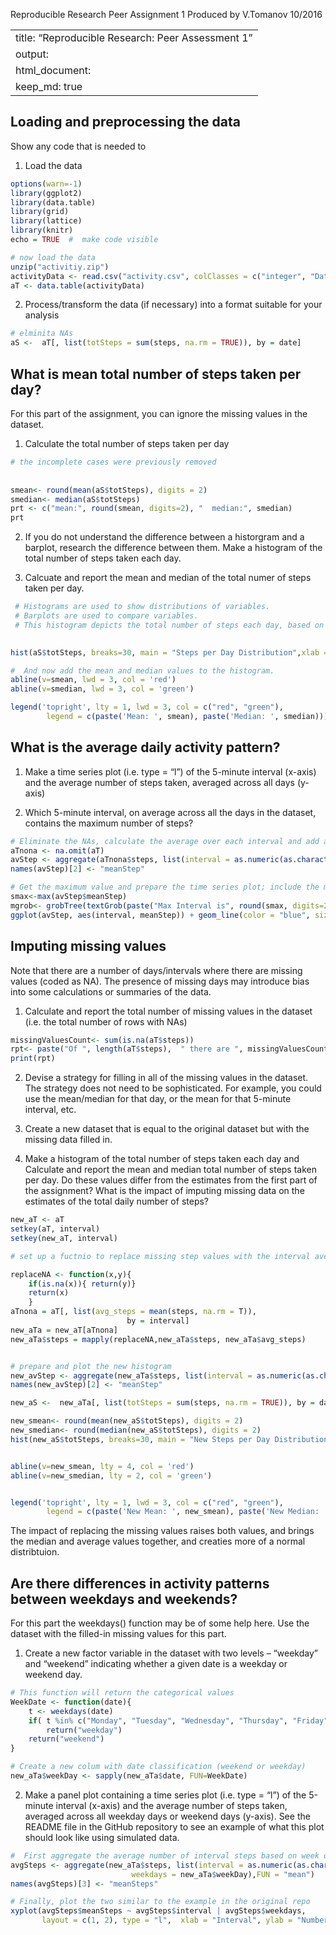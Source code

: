 Reproducible Research Peer Assignment 1
Produced by V.Tomanov 10/2016

---
title: "Reproducible Research: Peer Assessment 1"
output: 
  html_document:
    keep_md: true
---



## Loading and preprocessing the data

Show any code that is needed to

1. Load the data

```{r}
options(warn=-1)
library(ggplot2)
library(data.table)
library(grid)
library(lattice)
library(knitr)
echo = TRUE  #  make code visible

# now load the data
unzip("activitiy.zip")
activityData <- read.csv("activity.csv", colClasses = c("integer", "Date", "factor"))
aT <- data.table(activityData)
```

2. Process/transform the data (if necessary) into a format suitable for your analysis

```{r}
# elminita NAs
aS <-  aT[, list(totSteps = sum(steps, na.rm = TRUE)), by = date]
```

## What is mean total number of steps taken per day?

For this part of the assignment, you can ignore the missing values in the dataset.

1. Calculate the total number of steps taken per day

```{r}
# the incomplete cases were previously removed
 
 
smean<- round(mean(aS$totSteps), digits = 2)
smedian<- median(aS$totSteps)
prt <- c("mean:", round(smean, digits=2), "  median:", smedian)
prt
````

2. If you do not understand the difference between a historgram and a barplot, research the difference between them.  Make a histogram of the total number of steps taken each day.

3. Calcuate and report the mean and median of the total numer of steps taken per day.

````{r}
 # Histograms are used to show distributions of variables.
 # Barplots are used to compare variables.
 # This histogram depicts the total number of steps each day, based on frequency.
 

hist(aS$totSteps, breaks=30, main = "Steps per Day Distribution",xlab = 'Total Number of Steps', col = 'blue') 

#  And now add the mean and median values to the histogram.
abline(v=smean, lwd = 3, col = 'red')
abline(v=smedian, lwd = 3, col = 'green')

legend('topright', lty = 1, lwd = 3, col = c("red", "green"),
        legend = c(paste('Mean: ', smean), paste('Median: ', smedian)))               
````

## What is the average daily activity pattern?

1. Make a time series plot (i.e. type = "l") of the 5-minute interval (x-axis) and the average number of steps taken, averaged across all days (y-axis)

2. Which 5-minute interval, on average across all the days in the dataset, contains the maximum number of steps?

````{r}

# Eliminate the NAs, calculate the average over each interval and add a new column
aTnona <- na.omit(aT)
avStep <- aggregate(aTnona$steps, list(interval = as.numeric(as.character(aTnona$interval))), FUN = "mean")
names(avStep)[2] <- "meanStep"

# Get the maximum value and prepare the time series plot; include the maximum interval 
smax<-max(avStep$meanStep)
mgrob<- grobTree(textGrob(paste("Max Interval is", round(smax, digits=2), " ->"), x=0.22, y=0.95),gp=gpar(col="red", fontsize=11, fontface="italic"))
ggplot(avStep, aes(interval, meanStep)) + geom_line(color = "blue", size = 0.5) + labs(title = "Time Series of 5-minute Intervals", x = "5-minute intervals", y = "Ave Steps")  + annotation_custom(mgrob)


````

## Imputing missing values

Note that there are a number of days/intervals where there are missing values (coded as NA). The presence of missing days may introduce bias into some calculations or summaries of the data.

1. Calculate and report the total number of missing values in the dataset (i.e. the total number of rows with NAs)

````{r}
missingValuesCount<- sum(is.na(aT$steps))
rpt<- paste("Of ", length(aT$steps),  " there are ", missingValuesCount, " missing values.")
print(rpt)
````


2. Devise a strategy for filling in all of the missing values in the dataset. The strategy does not need to be sophisticated. For example, you could use the mean/median for that day, or the mean for that 5-minute interval, etc.

3. Create a new dataset that is equal to the original dataset but with the missing data filled in.

4. Make a histogram of the total number of steps taken each day and Calculate and report the mean and median total number of steps taken per day. Do these values differ from the estimates from the first part of the assignment? What is the impact of imputing missing data on the estimates of the total daily number of steps?

````{r}

new_aT <- aT
setkey(aT, interval)
setkey(new_aT, interval)

# set up a fuctnio to replace missing step values with the interval average

replaceNA <- function(x,y){ 
    if(is.na(x)){ return(y)} 
    return(x)
    }
aTnona = aT[, list(avg_steps = mean(steps, na.rm = T)), 
                          by = interval]
new_aTa = new_aT[aTnona]
new_aTa$steps = mapply(replaceNA,new_aTa$steps, new_aTa$avg_steps)


# prepare and plot the new histogram
new_avStep <- aggregate(new_aTa$steps, list(interval = as.numeric(as.character(new_aTa$interval))), FUN = "mean")
names(new_avStep)[2] <- "meanStep"

new_aS <-  new_aTa[, list(totSteps = sum(steps, na.rm = TRUE)), by = date]

new_smean<- round(mean(new_aS$totSteps), digits = 2)
new_smedian<- round(median(new_aS$totSteps), digits = 2)
hist(new_aS$totSteps, breaks=30, main = "New Steps per Day Distribution",xlab = 'Total Number of Steps', col = 'grey') 


abline(v=new_smean, lty = 4, col = 'red')
abline(v=new_smedian, lty = 2, col = 'green')


legend('topright', lty = 1, lwd = 3, col = c("red", "green"),
        legend = c(paste('New Mean: ', new_smean), paste('New Median: ', new_smedian)))   
````


The impact of replacing the missing values raises both values, and brings the median and average values together, and creaties more of a normal distribtuion.




## Are there differences in activity patterns between weekdays and weekends?

For this part the weekdays() function may be of some help here. Use the dataset with the filled-in missing values for this part.

1. Create a new factor variable in the dataset with two levels – “weekday” and “weekend” indicating whether a given date is a weekday or weekend day.


````{r}

# This function will return the categorical values
WeekDate <- function(date){
    t <- weekdays(date)
    if( t %in% c("Monday", "Tuesday", "Wednesday", "Thursday", "Friday"))
        return("weekday")
    return("weekend")
}

# Create a new colum with date classification (weekend or weekday)
new_aTa$weekDay <- sapply(new_aTa$date, FUN=WeekDate)

````
2. Make a panel plot containing a time series plot (i.e. type = "l") of the 5-minute interval (x-axis) and the average number of steps taken, averaged across all weekday days or weekend days (y-axis). See the README file in the GitHub repository to see an example of what this plot should look like using simulated data.

````{r}

#  First aggregate the average number of interval steps based on week date classification
avgSteps <- aggregate(new_aTa$steps, list(interval = as.numeric(as.character(new_aTa$interval)), 
                           weekdays = new_aTa$weekDay),FUN = "mean")
names(avgSteps)[3] <- "meanSteps"

# Finally, plot the two similar to the example in the original repo
xyplot(avgSteps$meanSteps ~ avgSteps$interval | avgSteps$weekdays, 
       layout = c(1, 2), type = "l",  xlab = "Interval", ylab = "Number of steps")


````
